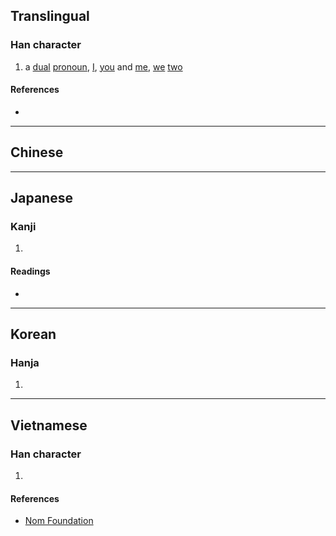 {{character info/new}}
==Translingual==

===Han character===
{{Han char|rn=30|rad=口|as=09|sn=12|four=68064|canj=RHOA,RHYA|ids=⿰口昝}}

# a [[dual]] [[pronoun]], [[I]], [[you]] and [[me]], [[we]] [[two]]

====References====
* {{Han ref|kx=0198.200|dkj=03936|dj=0420.080|hdz=10658.090|uh=5592|ud=21906|bh=D873|bd=55411}}

----

==Chinese==
{{zh-see|咱}}

----

==Japanese==

===Kanji===
{{ja-kanji|grade=|rs=口09}}

# {{defn|lang=ja|sort=口09}}

====Readings====
* {{ja-readings|on=[[さん]] (san)|kun=[[われ]] (ware)}}

----

==Korean==

===Hanja===
{{ko-hanja|hangeul=잠|rv=jam|mr=cham}}

# {{defn|lang=ko|sort=口09}}

----

==Vietnamese==

===Han character===
{{vi-hantu|[[tàm]], [[gia]], [[ta]]|rs=口09}}

# {{han tu form of|ta|[[I]]; [[me]]; [[we]]; [[us]]}}

====References====
* [http://nomfoundation.org/common/nom_details.php?codepoint=5592 Nom Foundation]